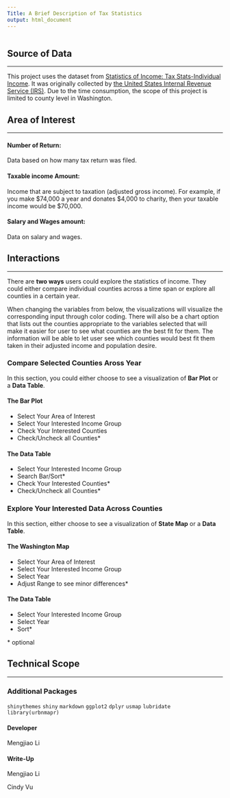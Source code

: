 ```yaml
---
Title: A Brief Description of Tax Statistics
output: html_document
---
```


```r

```

## Source of Data

---

This project uses the dataset from [Statistics of Income: Tax Stats-Individual Income](https://www.irs.gov/statistics/soi-tax-stats-about-soi). It was originally collected by [the United States Internal Revenue Service (IRS)](https://www.irs.gov/). Due to the time consumption, the scope of this project is limited to county level in Washington. 


## Area of Interest

---


#### **Number of Return:**

Data based on how many tax return was filed.


#### **Taxable income Amount:**

Income that are subject to taxation (adjusted gross income).
For example, if you make \$74,000 a year and donates \$4,000 to charity, then your taxable income would be $70,000.  


#### **Salary and Wages amount:**

Data on salary and wages.


## Interactions

---

There are **two ways** users could explore the statistics of income. They could either compare individual counties across a time span or explore all counties in a certain year. 

When changing the variables from below, the visualizations will visualize the corresponding input through color coding. There will also be a chart option that lists out the counties appropriate to the variables selected that will make it easier for user to see what counties are the best fit for them. The information will be able to let user see which counties would best fit them taken in their adjusted income and population desire.


### Compare Selected Counties Aross Year 

In this section, you could either choose to see a visualization of **Bar Plot** or a **Data Table**.  

#### The Bar Plot

* Select Your Area of Interest
* Select Your Interested Income Group
* Check Your Interested Counties
* Check/Uncheck all Counties*

#### The Data Table

* Select Your Interested Income Group 
* Search Bar/Sort*
* Check Your Interested Counties*
* Check/Uncheck all Counties*


### Explore Your Interested Data Across Counties

In this section, either choose to see a visualization of **State Map** or a **Data Table**.

#### The Washington Map

* Select Your Area of Interest
* Select Your Interested Income Group 
* Select Year
* Adjust Range to see minor differences*


#### The Data Table

* Select Your Interested Income Group 
* Select Year
* Sort*

\* optional


## Technical Scope

---

### Additional Packages

`shinythemes`
`shiny`
`markdown`
`ggplot2`
`dplyr`
`usmap`
`lubridate`
`library(urbnmapr)`



#### Developer
Mengjiao Li

#### Write-Up
Mengjiao Li

Cindy Vu

